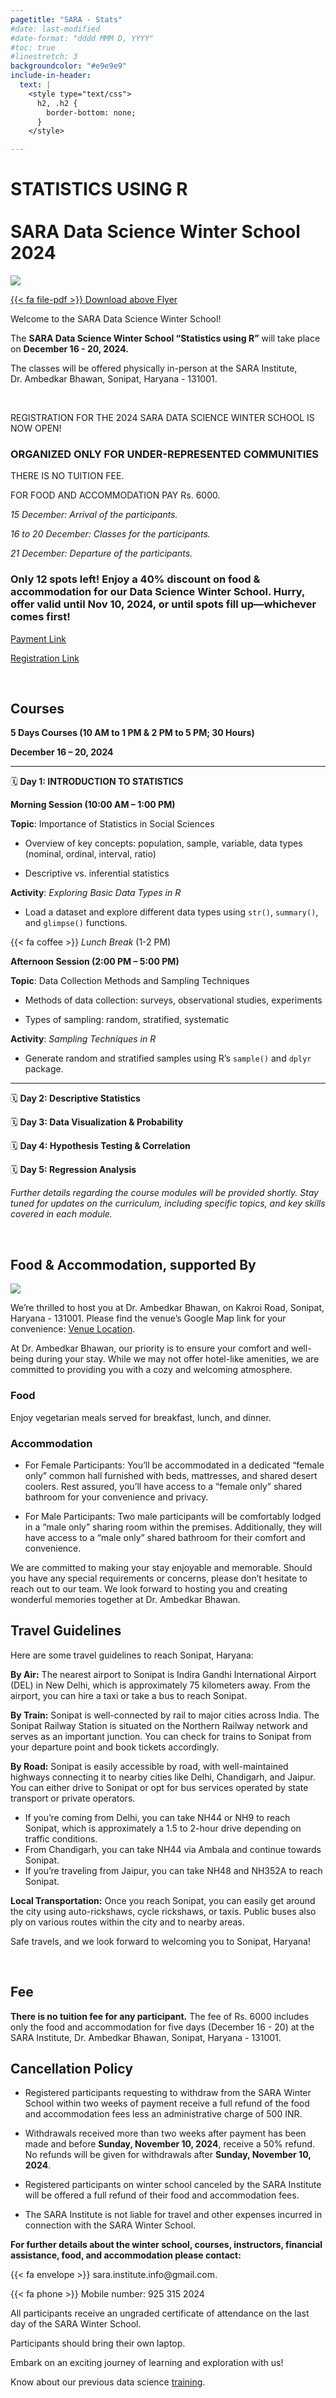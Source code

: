 ```yaml
---
pagetitle: "SARA - Stats"
#date: last-modified
#date-format: "dddd MMM D, YYYY"
#toc: true
#linestretch: 3
backgroundcolor: "#e9e9e9"
include-in-header: 
  text: |
    <style type="text/css">
      h2, .h2 {
        border-bottom: none;
      }
    </style>

---
```


# STATISTICS USING R <br><br> SARA Data Science Winter School 2024

::: {.layout-grid}

::: {.col}
:::

::: {.col}

![](images/flyer-winter.png)

[{{< fa file-pdf >}} Download above Flyer](flyer-winter.pdf)

::: {.col}

:::

:::
:::

::: {.card}

::: {.centering}

Welcome to the SARA Data Science Winter School!

The **SARA Data Science Winter School "Statistics using R"** will take place on **December 16 - 20, 2024.**

The classes will be offered physically in-person at the SARA Institute, Dr. Ambedkar Bhawan, Sonipat, Haryana - 131001.

<br>


[REGISTRATION FOR THE 2024 SARA DATA SCIENCE WINTER SCHOOL IS NOW OPEN!]{.clr-blue}

### [ORGANIZED ONLY FOR UNDER-REPRESENTED COMMUNITIES]{.clr-blue}

[THERE IS NO TUITION FEE.]{.clr-navyblue}

[FOR FOOD AND ACCOMMODATION PAY Rs. 6000.]{.clr-navyblue}

*15 December: Arrival of the participants.*

*16 to 20 December: Classes for the participants.*

*21 December: Departure of the participants.*
	
### [Only 12 spots left! Enjoy a 40% discount on food & accommodation for our Data Science Winter School. Hurry, offer valid until Nov 10, 2024, or until spots fill up—whichever comes first!]{.clr-tom}	
	
[Payment Link](https://razorpay.me/@sarainstitute)

[Registration Link](https://tinyurl.com/4phufkw2)

:::
:::

<br>

::: {.card}

## Courses

**5 Days Courses (10 AM to 1 PM & 2 PM to 5 PM; 30 Hours)**

**December 16 -- 20, 2024**

----

🗓 [**Day 1: INTRODUCTION TO STATISTICS**]{.clr-blue}

**Morning Session (10:00 AM – 1:00 PM)** 

**Topic**: Importance of Statistics in Social Sciences  

- Overview of key concepts: population, sample, variable, data types (nominal, ordinal, interval, ratio)

- Descriptive vs. inferential statistics  

**Activity**: *Exploring Basic Data Types in R*  

- Load a dataset and explore different data types using `str()`, `summary()`, and `glimpse()` functions.

{{< fa coffee >}} *Lunch Break* (1-2 PM)

**Afternoon Session (2:00 PM – 5:00 PM)**  

**Topic**: Data Collection Methods and Sampling Techniques

- Methods of data collection: surveys, observational studies, experiments  

- Types of sampling: random, stratified, systematic  

**Activity**: *Sampling Techniques in R* 

- Generate random and stratified samples using R’s `sample()` and `dplyr` package.

----

🗓 **Day 2: Descriptive Statistics**

🗓 **Day 3: Data Visualization & Probability**

🗓 **Day 4: Hypothesis Testing & Correlation**

🗓 **Day 5: Regression Analysis**

*Further details regarding the course modules will be provided shortly. Stay tuned for updates on the curriculum, including specific topics, and key skills covered in each module.*

:::
<br>

::: {.card}

## Food & Accommodation, supported By

::: {.layout-grid}

::: {.col}
![](images/sonipat-bhawan.png)
:::

:::


We're thrilled to host you at Dr. Ambedkar Bhawan, on Kakroi Road, Sonipat, Haryana - 131001. Please find the venue's Google Map link for your convenience: [Venue Location](https://maps.app.goo.gl/cKMZxsVUeQEFW3Gj8). 

At Dr. Ambedkar Bhawan, our priority is to ensure your comfort and well-being during your stay. While we may not offer hotel-like amenities, we are committed to providing you with a cozy and welcoming atmosphere.

### Food

Enjoy vegetarian meals served for breakfast, lunch, and dinner. 

### Accommodation

- For Female Participants: You'll be accommodated in a dedicated "female only" common hall furnished with beds, mattresses, and shared desert coolers. Rest assured, you'll have access to a "female only" shared bathroom for your convenience and privacy.

- For Male Participants: Two male participants will be comfortably lodged in a "male only" sharing room within the premises. Additionally, they will have access to a "male only" shared bathroom for their comfort and convenience.

We are committed to making your stay enjoyable and memorable. Should you have any special requirements or concerns, please don't hesitate to reach out to our team. We look forward to hosting you and creating wonderful memories together at Dr. Ambedkar Bhawan. 

## Travel Guidelines

Here are some travel guidelines to reach Sonipat, Haryana:

**By Air:**
The nearest airport to Sonipat is Indira Gandhi International Airport (DEL) in New Delhi, which is approximately 75 kilometers away. From the airport, you can hire a taxi or take a bus to reach Sonipat.

**By Train:**
Sonipat is well-connected by rail to major cities across India. The Sonipat Railway Station is situated on the Northern Railway network and serves as an important junction. You can check for trains to Sonipat from your departure point and book tickets accordingly.

**By Road:**
Sonipat is easily accessible by road, with well-maintained highways connecting it to nearby cities like Delhi, Chandigarh, and Jaipur. You can either drive to Sonipat or opt for bus services operated by state transport or private operators. 

- If you're coming from Delhi, you can take NH44 or NH9 to reach Sonipat, which is approximately a 1.5 to 2-hour drive depending on traffic conditions.
- From Chandigarh, you can take NH44 via Ambala and continue towards Sonipat.
- If you're traveling from Jaipur, you can take NH48 and NH352A to reach Sonipat.

**Local Transportation:**
Once you reach Sonipat, you can easily get around the city using auto-rickshaws, cycle rickshaws, or taxis. Public buses also ply on various routes within the city and to nearby areas.

Safe travels, and we look forward to welcoming you to Sonipat, Haryana!

:::

<br>


::: {.card}

## Fee

**There is no tuition fee for any participant.** The fee of Rs. 6000 includes only the food and accommodation for five days (December 16 - 20) at the SARA Institute, Dr. Ambedkar Bhawan, Sonipat, Haryana - 131001.

## Cancellation Policy

  - Registered participants requesting to withdraw from the SARA Winter School within two weeks of payment receive a full refund of the food and accommodation fees less an administrative charge of 500 INR.
  
  - Withdrawals received more than two weeks after payment has been made and before **[Sunday, November 10, 2024]{.clr-blue}**, receive a 50% refund. No refunds will be given for withdrawals after **[Sunday, November 10, 2024]{.clr-blue}**.
  
  - Registered participants on winter school canceled by the SARA Institute will be offered a full refund of their food and accommodation fees.
  
  - The SARA Institute is not liable for travel and other expenses incurred in connection with the SARA Winter School.
  
**For further details about the winter school, courses, instructors, financial assistance, food, and accommodation please contact:**

{{< fa envelope >}} sara.institute.info@gmail.com.

{{< fa phone >}} Mobile number: 925 315 2024

All participants receive an ungraded certificate of attendance on the last day of the SARA Winter School.

Participants should bring their own laptop.

Embark on an exciting journey of learning and exploration with us!

Know about our previous data science [training](summer.html).

<br>

:::

<br>
